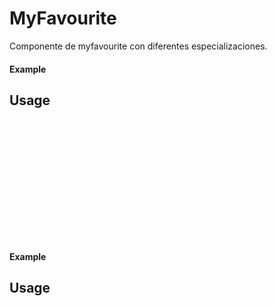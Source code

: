 
<Meta of={MyFavourite} title="MyFavourite" />

# MyFavourite

Componente de myfavourite con diferentes especializaciones.

#### Example

<Canvas of={MyFavourite.Primary} />

## Usage

```ts
import {MyFavourite} from 'milibreria';

function Example(){
return (
<MyFavourite
color:'info'
disabled: false,
onClick: () => alert("MyFavourite Primary"),
/>
);
};

export default Example;
```

#### Example

<Canvas of={MyFavourite.Secondary} />

## Usage

```ts
import {MyFavourite} from 'milibreria';

function Example(){
return (
<MyFavourite
color:'success'
disabled: false,
onClick: () => alert("MyFavourite Secondary"),
/>
);
};